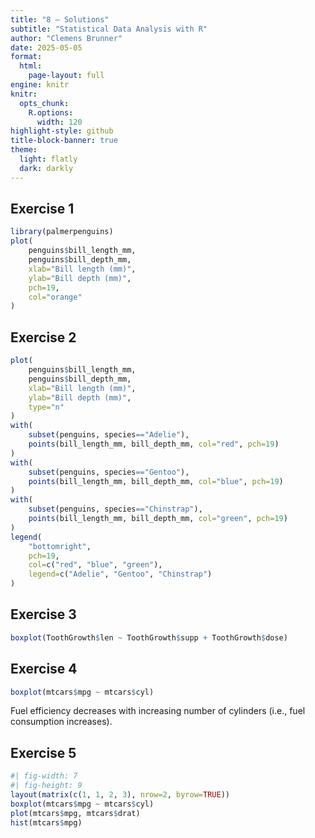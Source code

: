 ```yaml
---
title: "8 – Solutions"
subtitle: "Statistical Data Analysis with R"
author: "Clemens Brunner"
date: 2025-05-05
format:
  html:
    page-layout: full
engine: knitr
knitr:
  opts_chunk: 
    R.options:
      width: 120
highlight-style: github
title-block-banner: true
theme:
  light: flatly
  dark: darkly
---
```


## Exercise 1

```r
library(palmerpenguins)
plot(
    penguins$bill_length_mm,
    penguins$bill_depth_mm,
    xlab="Bill length (mm)",
    ylab="Bill depth (mm)",
    pch=19,
    col="orange"
)
```

## Exercise 2

```r
plot(
    penguins$bill_length_mm,
    penguins$bill_depth_mm,
    xlab="Bill length (mm)",
    ylab="Bill depth (mm)",
    type="n"
)
with(
    subset(penguins, species=="Adelie"),
    points(bill_length_mm, bill_depth_mm, col="red", pch=19)
)
with(
    subset(penguins, species=="Gentoo"),
    points(bill_length_mm, bill_depth_mm, col="blue", pch=19)
)
with(
    subset(penguins, species=="Chinstrap"),
    points(bill_length_mm, bill_depth_mm, col="green", pch=19)
)
legend(
    "bottomright",
    pch=19,
    col=c("red", "blue", "green"),
    legend=c("Adelie", "Gentoo", "Chinstrap")
)
```


## Exercise 3

```r
boxplot(ToothGrowth$len ~ ToothGrowth$supp + ToothGrowth$dose)
```


## Exercise 4

```r
boxplot(mtcars$mpg ~ mtcars$cyl)
```

Fuel efficiency decreases with increasing number of cylinders (i.e., fuel consumption increases).


## Exercise 5

```r
#| fig-width: 7
#| fig-height: 9
layout(matrix(c(1, 1, 2, 3), nrow=2, byrow=TRUE))
boxplot(mtcars$mpg ~ mtcars$cyl)
plot(mtcars$mpg, mtcars$drat)
hist(mtcars$mpg)
```
